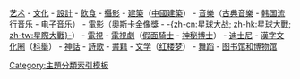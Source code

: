[[Portal:艺术|艺术]] - [[Portal:文化|文化]] - [[Portal:設計|設計]] - [[Portal:飲食|飲食]] - [[Portal:攝影|攝影]] - [[Portal:建築|建築]]（[[Portal:中國建築|中國建築]]） - [[Portal:音乐|音樂]]（[[Portal:古典音乐|古典音樂]] - [[Portal:韩国流行音乐|韩国流行音乐]] - [[Portal:电子音乐|电子音乐]]） - [[Portal:电影|電影]]（[[Portal:奧斯卡金像獎|奧斯卡金像獎]] -  [[Portal:星球大战|-{zh-cn:星球大战; zh-hk:星球大戰; zh-tw:星際大戰}-]]） - [[Portal:電視|電視]] - [[Portal:電視劇|電視劇]]（[[Portal:假面騎士|假面騎士]]  - [[Portal:神秘博士|神秘博士]]） - [[Portal:迪士尼|迪士尼]] - [[Portal:漢字文化圈|漢字文化圈]]（[[Portal:科舉|科舉]]） - [[Portal:神話|神話]] - [[Portal:詩歌|詩歌]] - [[Portal:書籍|書籍]] - [[Portal:文学|文学]]（[[Portal:红楼梦|红楼梦]]） - [[Portal:舞蹈|舞蹈]] - [[Portal:图书馆和博物馆|图书馆和博物馆]] <noinclude>[[Category:主題分類索引模板]]</noinclude>